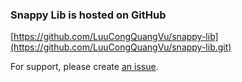 
<Meta title="Home/GitHub" />

### Snappy Lib is hosted on GitHub

[https://github.com/LuuCongQuangVu/snappy-lib](https://github.com/LuuCongQuangVu/snappy-lib.git)

For support, please create [an issue](https://github.com/LuuCongQuangVu/snappy-lib/issues).
